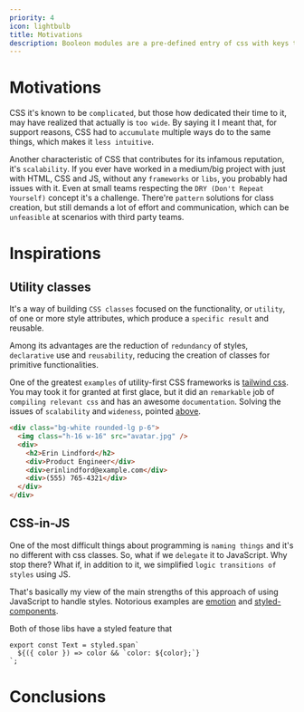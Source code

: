 ```yaml
---
priority: 4
icon: lightbulb
title: Motivations
description: Booleon modules are a pre-defined entry of css with keys that can be static (string) or dynamic (RegEx).
---
```


# Motivations

CSS it's known to be `complicated`, but those how dedicated their time to it,
may have realized that actually is `too wide`.
By saying it I meant that, for support reasons, CSS had to `accumulate` multiple
ways do to the same things, which makes it `less intuitive`.

Another characteristic of CSS that contributes for its infamous reputation, it's `scalability`.
If you ever have worked in a medium/big project with just with HTML, CSS and JS, without any `frameworks` or `libs`,
you probably had issues with it. Even at small teams respecting the `DRY (Don't Repeat Yourself)` concept it's a challenge.
There're `pattern` solutions for class creation, but still demands a lot of effort and communication,
which can be `unfeasible` at scenarios with third party teams.

# Inspirations

## Utility classes

It's a way of building `CSS classes` focused on the functionality, or `utility`,
of one or more style attributes, which produce a `specific result` and reusable.

Among its advantages are the reduction of `redundancy` of styles, `declarative` use and `reusability`,
reducing the creation of classes for primitive functionalities.

One of the greatest `examples` of utility-first CSS frameworks is [tailwind css](https://tailwindcss.com/).
You may took it for granted at first glace, but it did an `remarkable` job of `compiling relevant css` and
has an awesome `documentation`. Solving the issues of `scalability` and `wideness`, pointed [above](#Motivations).

```html
<div class="bg-white rounded-lg p-6">
  <img class="h-16 w-16" src="avatar.jpg" />
  <div>
    <h2>Erin Lindford</h2>
    <div>Product Engineer</div>
    <div>erinlindford@example.com</div>
    <div>(555) 765-4321</div>
  </div>
</div>
```

## CSS-in-JS

One of the most difficult things about programming is `naming things` and it's no different with css classes.
So, what if we `delegate` it to JavaScript. Why stop there?
What if, in addition to it, we simplified `logic transitions of styles` using JS.

That's basically my view of the main strengths of this approach of using JavaScript to handle styles.
Notorious examples are [emotion](https://emotion.sh/) and [styled-components](https://styled-components.com/).

Both of those libs have a styled feature that 

```tsx
export const Text = styled.span`
  ${({ color }) => color && `color: ${color};`}
`;
```

# Conclusions


